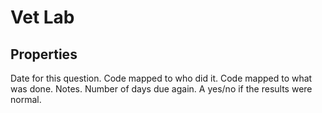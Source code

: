 
# Vet Lab

## Properties

<Properties>
    <Property name={"act_Date"} type={"datetime"} required>
        Date for this question.
    </Property>
    <Property name={"act_WhoDidIt"} type={"integer"} required>
        Code mapped to who did it.
    </Property>
    <Property name={"act_ActivitySubCode"} type={"integer"} required>
        Code mapped to what was done.
        <ActivitySubCodeDataTable />
    </Property>
    <Property name={"act_Notes"} type={"string"}>
        Notes.
    </Property>
    <Property name={"act_DaysDueAgain"} type={"integer"} required>
        Number of days due again.
    </Property>
    <Property name={"act_Normal"} type={"boolean"}>
        A yes/no if the results were normal.
    </Property>
</Properties>